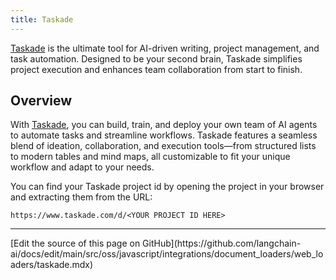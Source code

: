 ```yaml
---
title: Taskade
---
```


[Taskade](https://www.taskade.com) is the ultimate tool for AI-driven writing, project management, and task automation. Designed to be your second brain, Taskade simplifies project execution and enhances team collaboration from start to finish.

## Overview

With [Taskade](https://www.taskade.com), you can build, train, and deploy your own team of AI agents to automate tasks and streamline workflows. Taskade features a seamless blend of ideation, collaboration, and execution tools—from structured lists to modern tables and mind maps, all customizable to fit your unique workflow and adapt to your needs.


<Taskade />

You can find your Taskade project id by opening the project in your browser and extracting them from the URL:

```
https://www.taskade.com/d/<YOUR PROJECT ID HERE>
```

---

<Callout icon="pen-to-square" iconType="regular">
  [Edit the source of this page on GitHub](https://github.com/langchain-ai/docs/edit/main/src/oss/javascript/integrations/document_loaders/web_loaders/taskade.mdx)
</Callout>
